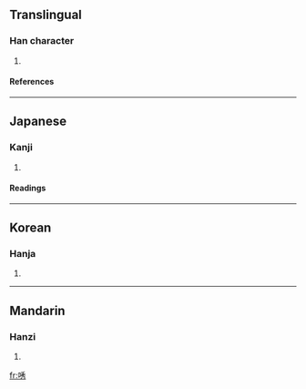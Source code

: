==Translingual==
===Han character===
{{Han char|rn=30|rad=口|as=07|sn=10|four=|canj=口竹木尸 (RHDS)}}
# {{defn|Han}}
====References====
{{Han ref|kx=0191.230|dkj=03689|dj=0410.230|hdz=10630.190|uh=5500|ud=21760}}
----
==Japanese==
===Kanji===
{{ja-kanji|grade=|rs=口07}}
# {{defn|Japanese}} 
====Readings====
{{ja-readings|on=[[いう]] (iu)|kun=[[さそおう]] (sasoou)}}
----
==Korean==
===Hanja===
{{ko-hanja|hangeul=유|rv=yu|mr=yu}}
# {{defn|Korean}}
----
==Mandarin==
===Hanzi===
{{cmn-hanzi|pin=[[bei]] (bei5), [[yǒu]] (you3)|wg=pei<sup>5</sup>, yu<sup>3</sup>}}
# {{defn|Mandarin}}

[[fr:唀]]
